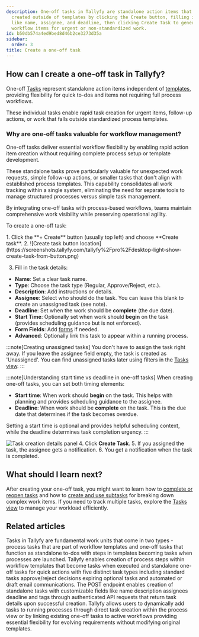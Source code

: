 ```yaml
---
description: One-off tasks in Tallyfy are standalone action items that can be quickly
  created outside of templates by clicking the Create button, filling in task details
  like name, assignee, and deadline, then clicking Create Task to generate flexible
  workflow items for urgent or non-standardized work.
id: b50db574a4ed9bed8d46b2ce3273d35a
sidebar:
  order: 3
title: Create a one-off task
---
```



## How can I create a one-off task in Tallyfy?

One-off [Tasks](/products/pro/tracking-and-tasks/tasks/) represent standalone action items independent of [templates](/products/pro/documenting/templates/), providing flexibility for quick to-dos and items not requiring full process workflows.

These individual tasks enable rapid task creation for urgent items, follow-up actions, or work that falls outside standardized process templates.

### Why are one-off tasks valuable for workflow management?

One-off tasks deliver essential workflow flexibility by enabling rapid action item creation without requiring complete process setup or template development.

These standalone tasks prove particularly valuable for unexpected work requests, simple follow-up actions, or smaller tasks that don't align with established process templates. This capability consolidates all work tracking within a single system, eliminating the need for separate tools to manage structured processes versus simple task management.

By integrating one-off tasks with process-based workflows, teams maintain comprehensive work visibility while preserving operational agility.

To create a one-off task:

<Steps>
1. Click the **+ Create** button (usually top left) and choose **Create task**.
2. ![Create task button location](https://screenshots.tallyfy.com/tallyfy%2Fpro%2Fdesktop-light-show-create-task-from-button.png)

3. Fill in the task details:
</Steps>

- **Name**: Set a clear task name.
- **Type**: Choose the task type (Regular, Approve/Reject, etc.).
- **Description**: Add instructions or details.
- **Assignee**: Select who should do the task. You can leave this blank to create an unassigned task (see note).
- **Deadline**: Set when the work should be **complete** (the due date).
- **Start Time**: Optionally set when work should **begin** on the task (provides scheduling guidance but is not enforced).
- **Form Fields**: Add [forms](/products/pro/tracking-and-tasks/tasks/what-are-form-fields-in-tallyfy/) if needed.
- **Advanced**: Optionally link this task to appear within a running process.

 :::note[Creating unassigned tasks]
You don't have to assign the task right away. If you leave the assignee field empty, the task is created as 'Unassigned'. You can find unassigned tasks later using filters in the [Tasks view](/products/pro/tracking-and-tasks/tasks-view/).
 :::

:::note[Understanding start time vs deadline in one-off tasks]
When creating one-off tasks, you can set both timing elements:

- **Start time**: When work should **begin** on the task. This helps with planning and provides scheduling guidance to the assignee.
- **Deadline**: When work should be **complete** on the task. This is the due date that determines if the task becomes overdue.

Setting a start time is optional and provides helpful scheduling context, while the deadline determines task completion urgency.
:::

![Task creation details panel](https://screenshots.tallyfy.com/tallyfy%2Fpro%2Fdesktop-light-step3.png)
<Steps>
4. Click **Create Task**.
5. If you assigned the task, the assignee gets a notification.
6. You get a notification when the task is completed.
</Steps>

## What should I learn next?

After creating your one-off task, you might want to learn how to [complete or reopen tasks](/products/pro/tracking-and-tasks/tasks/how-can-i-complete-or-reopen-tasks-in-tallyfy/) and how to [create and use subtasks](/products/pro/tracking-and-tasks/tasks/how-to-create-and-use-subtasks/) for breaking down complex work items. If you need to track multiple tasks, explore the [Tasks view](/products/pro/tracking-and-tasks/tasks-view/) to manage your workload efficiently.


## Related articles
<CardGrid>
<LinkTitleCard header="<b>Tracking And Tasks > More about tasks</b>" href="/products/pro/tracking-and-tasks/tasks/" > Tasks in Tallyfy are fundamental work units that come in two types - process tasks that are part of workflow templates and one-off tasks that function as standalone to-dos with steps in templates becoming tasks when processes are launched. </LinkTitleCard>
<LinkTitleCard header="<b>Tasks > Step types</b>" href="/products/pro/tracking-and-tasks/tasks/what-types-of-tasks-can-i-create-with-tallyfy/" > Tallyfy enables creation of process steps within workflow templates that become tasks when executed and standalone one-off tasks for quick actions with five distinct task types including standard tasks approve/reject decisions expiring optional tasks and automated or draft email communications. </LinkTitleCard>
<LinkTitleCard header="<b>Tasks > Create one-off task</b>" href="/products/pro/integrations/open-api/code-samples/tasks/create-task/" > The POST endpoint enables creation of standalone tasks with customizable fields like name description assignees deadline and tags through authenticated API requests that return task details upon successful creation. </LinkTitleCard>
<LinkTitleCard header="<b>Edit Processes > Add tasks to active processes</b>" href="/products/pro/tracking-and-tasks/processes/edit-processes/how-can-i-add-tasks-to-active-processes-on-tallyfy/" > Tallyfy allows users to dynamically add tasks to running processes through direct task creation within the process view or by linking existing one-off tasks to active workflows providing essential flexibility for evolving requirements without modifying original templates. </LinkTitleCard>
</CardGrid>